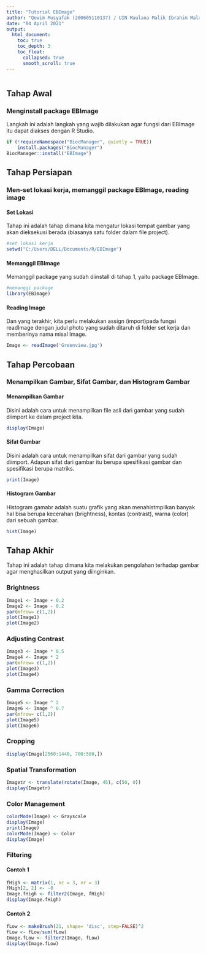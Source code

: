 ---
title: "Tutorial EBImage"
author: "Qowim Musyafak (200605110137) / UIN Maulana Malik Ibrahim Malang TI-A Linear Algebra / Dosen Pembimbing Prof.Dr.Suhartono, M.Kom"
date: "04 April 2021"
output:  
  html_document:
    toc: true
    toc_depth: 3
    toc_float: 
      collapsed: true
      smooth_scroll: true 
---
```{r}

```

## Tahap Awal 
\a
### Menginstall package EBImage  

Langkah ini adalah langkah yang wajib dilakukan agar fungsi dari EBImage itu dapat diakses dengan R Studio.
```{r}
if (!requireNamespace("BiocManager", quietly = TRUE))
    install.packages("BiocManager")
BiocManager::install("EBImage")
```


## Tahap Persiapan

### Men-set lokasi kerja, memanggil package EBImage, reading image {.tabset}

#### Set Lokasi

Tahap ini adalah tahap dimana kita mengatur lokasi tempat gambar yang akan dieksekusi berada (biasanya satu folder dalam file project).
```{r}
#set lokasi kerja
setwd("C:/Users/DELL/Documents/R/EBImage")
```

#### Memanggil EBImage

Memanggil package yang sudah diinstall di tahap 1, yaitu package EBImage.

```{r}
#memanggi package
library(EBImage)
```

#### Reading Image

Dan yang terakhir, kita perlu melakukan assign (import)pada fungsi readImage dengan judul photo yang sudah ditaruh di folder set kerja dan memberinya nama misal Image. 
```{r}
Image <- readImage('Greenview.jpg')
```

## Tahap Percobaan

### Menampilkan Gambar, Sifat Gambar, dan Histogram Gambar {.tabset}

#### Menampilkan Gambar

Disini adalah cara untuk menampilkan file asli dari gambar yang sudah diimport ke dalam project kita.
```{r}
display(Image) 
```

#### Sifat Gambar

Disini adalah cara untuk menampilkan sifat dari gambar yang sudah diimport. Adapun sifat dari gambar itu berupa spesifikasi gambar dan spesifikasi berupa matriks.
```{r}
print(Image)
```

#### Histogram Gambar

Histogram gamabr adalah suatu grafik yang akan menahistmpilkan banyak hal bisa berupa kecerahan (brightness), kontas (contrast), warna (color) dari sebuah gambar.
```{r}
hist(Image)
```

## Tahap Akhir

Tahap ini adalah tahap dimana kita melakukan pengolahan terhadap gambar agar menghasilkan output yang diinginkan.

### Brightness

```{r}
Image1 <- Image + 0.2
Image2 <- Image - 0.2
par(mfrow= c(1,2))
plot(Image1)
plot(Image2)
```

### Adjusting Contrast

```{r}
Image3 <- Image * 0.5
Image4 <- Image * 2
par(mfrow= c(1,2))
plot(Image3)
plot(Image4)
```

### Gamma Correction

```{r}
Image5 <- Image ^ 2
Image6 <- Image ^ 0.7
par(mfrow= c(1,2))
plot(Image5)
plot(Image6)
```

### Cropping

```{r}
display(Image[2560:1440, 700:500,])
```

### Spatial Transformation

```{r}
Imagetr <- translate(rotate(Image, 45), c(50, 0))
display(Imagetr)
```

### Color Management 

```{r}
colorMode(Image) <- Grayscale
display(Image)
print(Image)
colorMode(Image) <- Color
display(Image)
```

### Filtering {.tabset}

#### Contoh 1
```{r}
fHigh <- matrix(1, nc = 3, nr = 3)
fHigh[2, 2] <- -8
Image.fHigh <- filter2(Image, fHigh)
display(Image.fHigh)
```

#### Contoh 2
```{r}
fLow <- makeBrush(21, shape= 'disc', step=FALSE)^2
fLow <- fLow/sum(fLow)
Image.fLow <- filter2(Image, fLow)
display(Image.fLow)
```

